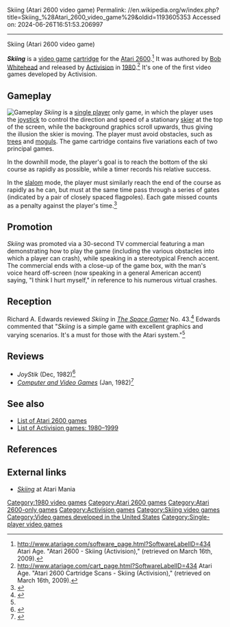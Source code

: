 Skiing (Atari 2600 video game)
Permalink: //en.wikipedia.org/w/index.php?title=Skiing_%28Atari_2600_video_game%29&oldid=1193605353
Accessed on: 2024-06-26T16:51:53.206997



------
Skiing (Atari 2600 video game)
{{Short description|1980 video game}}
{{Infobox video game
|title = Skiing
|image = Skiing Cover.jpg
|developer = [[Activision]]
|publisher = Activision
|designer = [[Bob Whitehead]]<ref name="giantlist">{{cite web |last1=Hague |first1=James |title=The Giant List of Classic Game Programmers |url=https://dadgum.com/giantlist/}}</ref>
|released = [[1980 in video gaming|1980]]
|genre = [[Sports game|Sports]]
|modes = [[Single-player]]
|platforms = [[Atari 2600]]
}}

'''''Skiing''''' is a [[video game]] [[ROM cartridge|cartridge]] for the [[Atari 2600]].<ref>http://www.atariage.com/software_page.html?SoftwareLabelID=434 Atari Age. "Atari 2600 - Skiing (Activision)," (retrieved on March 16th, 2009).</ref>  It was authored by [[Bob Whitehead]] and released by [[Activision]] in [[1980 in video gaming|1980]].<ref>http://www.atariage.com/cart_page.html?SoftwareLabelID=434 Atari Age. "Atari 2600 Cartridge Scans - Skiing (Activision)," (retrieved on March 16th, 2009).</ref> It's one of the first video games developed by Activision.

==Gameplay==
[[File:Skiing-2600.png|thumb|right|Gameplay]]
''Skiing'' is a [[Single-player video game|single player]] only game, in which the player uses the [[joystick]] to control the direction and speed of a stationary [[Skiing|skier]] at the top of the screen, while the background graphics scroll upwards, thus giving the illusion the skier is moving.  The player must avoid obstacles, such as [[tree]]s and [[Mogul skiing#Moguls|moguls]].  The game cartridge contains five variations each of two principal games.

In the downhill mode, the player's goal is to reach the bottom of the ski course as rapidly as possible, while a timer records his relative success.

In the [[Slalom skiing|slalom]] mode, the player must similarly reach the end of the course as rapidly as he can, but must at the same time pass through a series of gates (indicated by a pair of closely spaced flagpoles). Each gate missed counts as a penalty against the player's time.<ref name="manual">{{cite web |title=Skiing Manual |url=https://archive.org/details/Skiing_1980_Activision |website=archive.org |date=1980}}</ref>

==Promotion==
''Skiing'' was promoted via a 30-second TV commercial featuring a man demonstrating how to play the game (including the various obstacles into which a player can crash), while speaking in a stereotypical French accent. The commercial ends with a close-up of the game box, with the man's voice heard off-screen (now speaking in a general American accent) saying, "I think I hurt myself," in reference to his numerous virtual crashes.{{citation needed|date=August 2019}}

==Reception==
Richard A. Edwards reviewed ''Skiing'' in ''[[The Space Gamer]]'' No. 43.<ref name="SG">{{cite journal|last=Edwards |first=Richard A. |date=September 1981 |title=Capsule Reviews|journal=[[The Space Gamer]]|publisher=[[Steve Jackson Games]]|issue=43|pages=36}}</ref> Edwards commented that "''Skiing'' is a simple game with excellent graphics and varying scenarios. It's a must for those with the Atari system."<ref name="SG"/>

==Reviews==
*''JoyStik'' (Dec, 1982)<ref>{{Cite web|url=https://archive.org/details/joystik_magazine-1982-12/page/n56/mode/2up|title = Joystik Magazine (December 1982) Volume 1 Number 3|date = December 1982}}</ref>
*''[[Computer and Video Games]]'' (Jan, 1982)<ref>{{Cite web|url=https://archive.org/details/cvg-magazine-003/page/n78/mode/2up|title = CVG Magazine Issue 003|date = January 1982}}</ref>

==See also==
{{Portal|Video games|1980s}}
*[[List of Atari 2600 games]]
*[[List of Activision games: 1980–1999]]

==References==
{{reflist}}

==External links==
*[http://www.atarimania.com/game-atari-2600-vcs-skiing_s6851.html ''Skiing''] at Atari Mania

[[Category:1980 video games]]
[[Category:Atari 2600 games]]
[[Category:Atari 2600-only games]]
[[Category:Activision games]]
[[Category:Skiing video games]]
[[Category:Video games developed in the United States]]
[[Category:Single-player video games]]